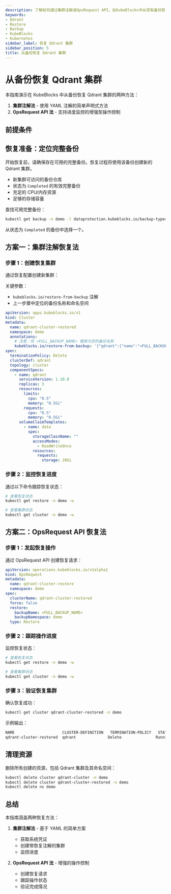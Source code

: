 ```yaml
---
description: 了解如何通过集群注解或OpsRequest API，在KubeBlocks中从现有备份恢复一个新的Qdrant集群。
keywords:
- Qdrant
- Restore
- Backup
- KubeBlocks
- Kubernetes
sidebar_label: 恢复 Qdrant 集群
sidebar_position: 5
title: 从备份恢复 Qdrant 集群
---
```



# 从备份恢复 Qdrant 集群

本指南演示在 KubeBlocks 中从备份恢复 Qdrant 集群的两种方法：

1. **集群注解法** - 使用 YAML 注解的简单声明式方法
2. **OpsRequest API 法** - 支持进度监控的增强型操作控制

## 前提条件


<Prerequisites />

## 恢复准备：定位完整备份
开始恢复前，请确保存在可用的完整备份。恢复过程将使用该备份创建新的 Qdrant 集群。

- 新集群可访问的备份仓库
- 状态为 `Completed` 的有效完整备份
- 充足的 CPU/内存资源
- 足够的存储容量

查找可用完整备份：

```bash
kubectl get backup -n demo -l dataprotection.kubeblocks.io/backup-type=Full,app.kubernetes.io/instance=qdrant-cluster # 获取完整备份列表
```

从状态为 `Completed` 的备份中选择一个。

## 方案一：集群注解恢复法

### 步骤 1：创建恢复集群
通过恢复配置创建新集群：

关键参数：
- `kubeblocks.io/restore-from-backup` 注解
- 上一步骤中定位的备份名称和命名空间

```yaml
apiVersion: apps.kubeblocks.io/v1
kind: Cluster
metadata:
  name: qdrant-cluster-restored
  namespace: demo
  annotations:
    # 注意：将 <FULL_BACKUP_NAME> 替换为您的备份名称
    kubeblocks.io/restore-from-backup: '{"qdrant":{"name":"<FULL_BACKUP_NAME>","namespace":"demo","volumeRestorePolicy":"Parallel"}}'
spec:
  terminationPolicy: Delete
  clusterDef: qdrant
  topology: cluster
  componentSpecs:
    - name: qdrant
      serviceVersion: 1.10.0
      replicas: 3
      resources:
        limits:
          cpu: "0.5"
          memory: "0.5Gi"
        requests:
          cpu: "0.5"
          memory: "0.5Gi"
      volumeClaimTemplates:
        - name: data
          spec:
            storageClassName: ""
            accessModes:
              - ReadWriteOnce
            resources:
              requests:
                storage: 20Gi
```

### 步骤 2：监控恢复进度
通过以下命令跟踪恢复状态：

```bash
# 查看恢复状态
kubectl get restore -n demo -w

# 查看集群状态
kubectl get cluster -n demo -w
```

## 方案二：OpsRequest API 恢复法

### 步骤 1：发起恢复操作
通过 OpsRequest API 创建恢复请求：

```yaml
apiVersion: operations.kubeblocks.io/v1alpha1
kind: OpsRequest
metadata:
  name: qdrant-cluster-restore
  namespace: demo
spec:
  clusterName: qdrant-cluster-restored
  force: false
  restore:
    backupName: <FULL_BACKUP_NAME>
    backupNamespace: demo
  type: Restore
```

### 步骤 2：跟踪操作进度
监控恢复状态：

```bash
# 查看恢复状态
kubectl get restore -n demo -w

# 查看集群状态
kubectl get cluster -n demo -w
```

### 步骤 3：验证恢复集群
确认恢复成功：
```bash
kubectl get cluster qdrant-cluster-restored -n demo
```
示例输出：
```bash
NAME                     CLUSTER-DEFINITION   TERMINATION-POLICY   STATUS    AGE
qdrant-cluster-restored  qdrant              Delete               Running   3m3s
```

## 清理资源
删除所有创建的资源，包括 Qdrant 集群及其命名空间：

```bash
kubectl delete cluster qdrant-cluster -n demo
kubectl delete cluster qdrant-cluster-restored -n demo
kubectl delete ns demo
```

## 总结

本指南涵盖两种恢复方法：

1. **集群注解法** - 基于 YAML 的简单方案
   - 获取系统凭证
   - 创建带恢复注解的集群
   - 监控进度

2. **OpsRequest API 法** - 增强的操作控制
   - 创建恢复请求
   - 跟踪操作状态
   - 验证完成情况
